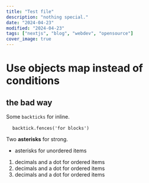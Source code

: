 ```yaml
---
title: "Test file"
description: "nothing special."
date: "2024-04-23"
modified: "2024-04-23"
tags: ["nextjs", "blog", "webdev", "opensource"]
cover_image: true
---
```


# Use objects map instead of conditions

## the bad way

<p>
  Some <code>backticks</code> for inline.
</p>
<pre>
  <code className="language-javascript">backtick.fences('for blocks')</code>
</pre>

<p>
  Two <strong>asterisks</strong> for strong.
</p>
<ul>
  <li>asterisks for unordered items</li>
</ul>
<ol>
  <li>decimals and a dot for ordered items</li>
  <li>decimals and a dot for ordered items</li>
  <li>decimals and a dot for ordered items</li>
</ol>

